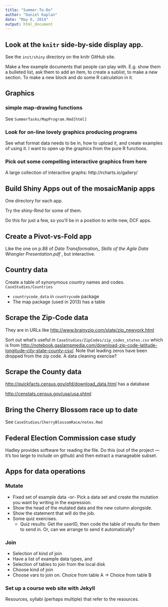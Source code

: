 ```yaml
---
title: "Summer-To-Do"
author: "Daniel Kaplan"
date: "May 6, 2014"
output: html_document
---
```


## Look at the `knitr` side-by-side display app.

See the `inst/shiny` directory on the knitr GitHub site.

Make a few example documents that people can play with.  E.g. show them a bulleted list, ask them to add an item, to create a sublist, to make a new section.  To make a new block and do some R calculation in it.

## Graphics

### simple map-drawing functions

See `SummerTasks/MapProgram.Rmd[html]`

### Look for on-line lovely graphics producing programs

See what format data needs to be in, how to upload it, and create examples of using it.  I want to open up the graphics from the pure R functions.

### Pick out some compelling interactive graphics from here

A large collection of interactive graphs: http://rcharts.io/gallery/

## Build Shiny Apps out of the mosaicManip apps

One directory for each app.

Try the shiny-Rmd for some of them.

Do this for just a few, so you'll be in a position to write new, DCF apps.

## Create a Pivot-vs-Fold app

Like the one on p.88 of *Data Transformation_ Skills of the Agile Data Wrangler Presentation.pdf* , but interactive.

## Country data

Create a table of synonymous country names and codes.  `CaseStudies/Countries`

* `countrycode_data` in `countrycode` package
* The map package (used in 2013) has a table 

## Scrape the Zip-Code data

They are in URLs like <http://www.brainyzip.com/state/zip_newyork.html>

Sort out what's useful in `CaseStudies/ZipCodes/zip_codes_states.csv` which is from <http://notebook.gaslampmedia.com/download-zip-code-latitude-longitude-city-state-county-csv/>.  Note that leading zeros have been dropped from the zip code.  A data cleaning exercise?

## Scrape the County data

<http://quickfacts.census.gov/qfd/download_data.html> has a database

<http://censtats.census.gov/usa/usa.shtml>

## Bring the Cherry Blossom race up to date

See `CaseStudies/CherryBlossomRace/notes.Rmd`

## Federal Election Commission case study

Hadley provides software for reading the file.  Do this (out of the project --- it's too large to include on github) and then extract a manageable subset.

## Apps for data operations

### Mutate



* Fixed set of example data -or- Pick a data set and create the mutation you want by writing in the expression.
* Show the head of the mutated data and the new column alongside.
* Show the statement that will do the job.
* Some quiz exercises.
    * Quiz results: Get the userID, then code the table of results for them to send in.  Or, can we arrange to send it automatically?

### Join

* Selection of kind of join
* Have a list of example data types, and 
* Selection of tables to join from the local disk
* Choose kind of join
* Choose vars to join on.   Choice from table A -> Choice from table B

### Set up a course web site with Jekyll

Resources, syllabi (perhaps multiple) that refer to the resources.

